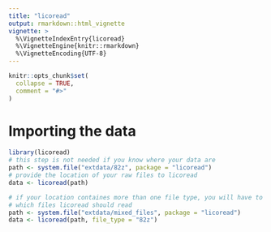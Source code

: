 ```yaml
---
title: "licoread"
output: rmarkdown::html_vignette
vignette: >
  %\VignetteIndexEntry{licoread}
  %\VignetteEngine{knitr::rmarkdown}
  %\VignetteEncoding{UTF-8}
---
```


```r
knitr::opts_chunk$set(
  collapse = TRUE,
  comment = "#>"
)
```

# Importing the data
```r
library(licoread)
# this step is not needed if you know where your data are
path <- system.file("extdata/82z", package = "licoread")
# provide the location of your raw files to licoread
data <- licoread(path)

# if your location containes more than one file type, you will have to specify
# which files licoread should read
path <- system.file("extdata/mixed_files", package = "licoread")
data <- licoread(path, file_type = "82z")
```
